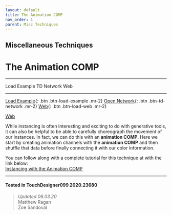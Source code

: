 ```yaml
---
layout: default
title: The Animation COMP
nav_order: 1
parent: Misc Techniques
---
```


## Miscellaneous Techniques
# The Animation COMP

----


<TDContentButtons link="">Load Example</TDContentButtons>
<TDContentButtons link="">TD Network</TDContentButtons>
<TDContentButtons link="">Web</TDContentButtons>

----

[Load Example](?actionable=1&action=load_tox&remotePath=https://github.com/mir-lab/touchdesigner-instancing-examples-code/blob/main/tox/016-misc-techniques/container_animation_comp.tox){: .btn .btn-load-example .mr-2}
[Open Network](?actionable=1&action=open_floating_network){: .btn .btn-td-network .mr-2}
[Web](?actionable=1&action=open_in_browser){: .btn .btn-load-web .mr-2}


[Web](?actionable=True&Action=updateRemoteTox&tox=somelonulr)



While instancing is often interesting and exciting to do with generative tools, it can also be helpful to be able to carefully choreograph the movement of our instances. In fact, we can do this with an <b>animation COMP</b>. Here we start by creating animation channels with the <b>animation COMP</b> and then shuffle that data before finally connecting it with our color information.

You can follow along with a complete tutorial for this technique at with the link below:  
[Instancing with the Animation COMP](https://matthewragan.com/2015/08/24/advanced-instancing-instancing-with-the-animation-comp-touchdesigner/)


---

#### Tested in TouchDesigner099 2020.23680 
>*Updated 06.03.20*  
Matthew Ragan  
Zoe Sandoval  